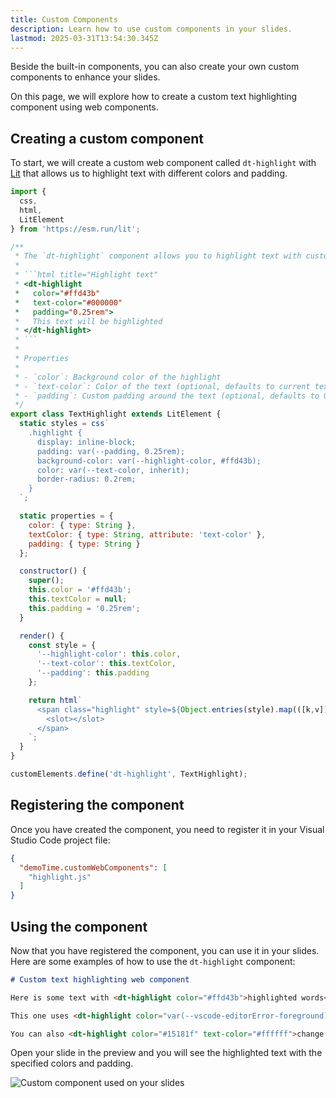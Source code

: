 ```yaml
---
title: Custom Components
description: Learn how to use custom components in your slides.
lastmod: 2025-03-31T13:54:30.345Z
---
```




Beside the built-in components, you can also create your own custom components to enhance your slides.

On this page, we will explore how to create a custom text highlighting component using web components.

## Creating a custom component

To start, we will create a custom web component called `dt-highlight` with [Lit](https://lit.dev/) that allows us to highlight text with different colors and padding.

```js title="highlight.js"
import {
  css,
  html,
  LitElement
} from 'https://esm.run/lit';

/**
 * The `dt-highlight` component allows you to highlight text with customizable properties:
 *
 * ```html title="Highlight text"
 * <dt-highlight 
 *   color="#ffd43b" 
 *   text-color="#000000" 
 *   padding="0.25rem">
 *   This text will be highlighted
 * </dt-highlight>
 * ```
 *
 * Properties
 *
 * - `color`: Background color of the highlight
 * - `text-color`: Color of the text (optional, defaults to current text color)
 * - `padding`: Custom padding around the text (optional, defaults to 0.25rem)
 */
export class TextHighlight extends LitElement {
  static styles = css`
    .highlight {
      display: inline-block;
      padding: var(--padding, 0.25rem);
      background-color: var(--highlight-color, #ffd43b);
      color: var(--text-color, inherit);
      border-radius: 0.2rem;
    }
  `;

  static properties = {
    color: { type: String },
    textColor: { type: String, attribute: 'text-color' },
    padding: { type: String }
  };

  constructor() {
    super();
    this.color = '#ffd43b';
    this.textColor = null;
    this.padding = '0.25rem';
  }

  render() {
    const style = {
      '--highlight-color': this.color,
      '--text-color': this.textColor,
      '--padding': this.padding
    };

    return html`
      <span class="highlight" style=${Object.entries(style).map(([k,v]) => v ? `${k}:${v}` : '').join(';')}>
        <slot></slot>
      </span>
    `;
  }
}

customElements.define('dt-highlight', TextHighlight);
```

## Registering the component

Once you have created the component, you need to register it in your Visual Studio Code project file:

```json title=".vscode/settings.json"
{
  "demoTime.customWebComponents": [
    "highlight.js"
  ]
}
```

## Using the component

Now that you have registered the component, you can use it in your slides. Here are some examples of how to use the `dt-highlight` component:

```markdown title="Sample slide with custom component"
# Custom text highlighting web component

Here is some text with <dt-highlight color="#ffd43b">highlighted words</dt-highlight> in it.

This one uses <dt-highlight color="var(--vscode-editorError-foreground)" padding=".5rem">custom padding</dt-highlight> for emphasis.

You can also <dt-highlight color="#15181f" text-color="#ffffff">change the text color</dt-highlight> for better contrast.
```

Open your slide in the preview and you will see the highlighted text with the specified colors and padding.

<Image class="mx-auto" src={customComponentWc} alt="Custom component used on your slides" />